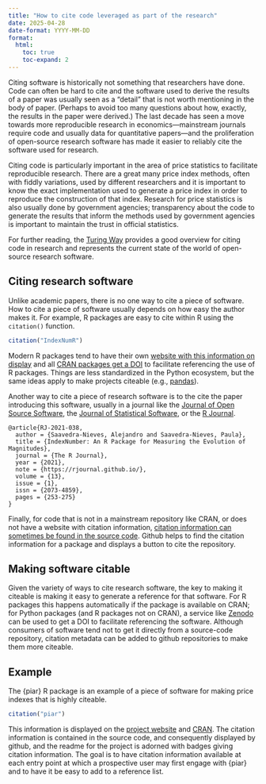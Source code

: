 ```yaml
---
title: "How to cite code leveraged as part of the research"
date: 2025-04-28
date-format: YYYY-MM-DD
format:
  html:
    toc: true
    toc-expand: 2
---
```


Citing software is historically not something that researchers have done. Code can
often be hard to cite and the software used to derive the results of a paper was
usually seen as a "detail" that is not worth mentioning in the body of paper.
(Perhaps to avoid too many questions about how, exactly, the results in the
paper were derived.) The last decade has seen a move towards more reproducible
research in economics---mainstream journals require code and usually data for
quantitative papers---and the proliferation of open-source research software
has made it easier to reliably cite the software used for research.

Citing code is particularly important in the area of price statistics to
facilitate reproducible research. There are a great many price index methods,
often with fiddly variations, used by different researchers and it is important to know the exact
implementation used to generate a price index in order to reproduce the
construction of that index. Research for price statistics is also
usually done by government agencies; transparency about the code to generate the results that inform
the methods used by government agencies is important to maintain the trust in
official statistics.

For further reading, the [Turing Way](https://book.the-turing-way.org/communication/citable) provides
a good overview for citing code in research and represents the current state of
the world of open-source research software.

## Citing research software

Unlike academic papers, there is no one way to cite a piece of software. How to
cite a piece of software usually depends on how easy the author makes it. For
example, R packages are easy to cite within R using the `citation()` function.

```r
citation("IndexNumR")
```

Modern R packages tend to have their own [website with this information on
display](https://marberts.github.io/piar/authors.html#citation)
and all [CRAN packages get a DOI](https://cran.r-project.org/web/packages/PriceIndices/index.html)
to facilitate referencing the use of R packages. Things are less standardized in
the Python ecosystem, but the same ideas apply to make projects citeable
(e.g., [pandas](https://doi.org/10.5281/zenodo.3509134)).

Another way to cite a piece of research software is to the cite the paper
introducing this software, usually in a journal like the [Journal of Open Source
Software](https://joss.theoj.org/), the [Journal of Statistical Software](https://www.jstatsoft.org/index),
or the [R Journal](https://journal.r-project.org/).

```
@article{RJ-2021-038,
  author = {Saavedra-Nieves, Alejandro and Saavedra-Nieves, Paula},
  title = {IndexNumber: An R Package for Measuring the Evolution of Magnitudes},
  journal = {The R Journal},
  year = {2021},
  note = {https://rjournal.github.io/},
  volume = {13},
  issue = {1},
  issn = {2073-4859},
  pages = {253-275}
}
```

Finally, for code that is not in a mainstream repository like CRAN, or does not
have a website with citation information, [citation information can sometimes be
found in the source code](https://raw.githubusercontent.com/marberts/piar/refs/heads/main/CITATION.cff).
Github helps to find the citation information for a 
package and displays a button to cite the repository.

## Making software citable

Given the variety of ways to cite research software, the key to making it
citeable is making it easy to generate a reference for that software. For R
packages this happens automatically if the package is available on CRAN; for
Python packages (and R packages not on CRAN), a service like [Zenodo](https://zenodo.org/) can be used
to get a DOI to facilitate referencing the software. Although consumers of
software tend not to get it directly from a source-code
repository, citation metadata can be added to github repositories to make them
more citeable.

## Example

The {piar} R package is an example of a piece of software for making price indexes
that is highly citeable.

```r
citation("piar")
```

This information is displayed on the [project website](https://marberts.github.io/piar/authors.html#citation)
and [CRAN](https://cran.r-project.org/web/packages/piar/citation.html).
The citation information is contained in the source code, and consequently displayed
by github, and the readme for the project is adorned with badges giving citation
information. The goal is to have citation information available at each entry
point at which a prospective user may first engage with {piar} and to have it
be easy to add to a reference list.

